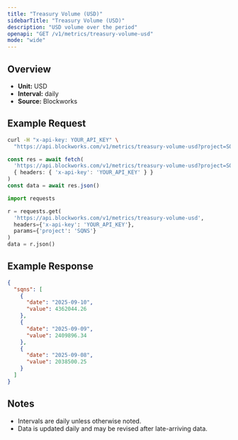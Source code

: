 ```yaml
---
title: "Treasury Volume (USD)"
sidebarTitle: "Treasury Volume (USD)"
description: "USD volume over the period"
openapi: "GET /v1/metrics/treasury-volume-usd"
mode: "wide"
---
```


## Overview

- **Unit:** USD
- **Interval:** daily
- **Source:** Blockworks

## Example Request

<CodeGroup>

```bash cURL
curl -H "x-api-key: YOUR_API_KEY" \
  "https://api.blockworks.com/v1/metrics/treasury-volume-usd?project=SQNS"
```

```typescript TypeScript
const res = await fetch(
  'https://api.blockworks.com/v1/metrics/treasury-volume-usd?project=SQNS',
  { headers: { 'x-api-key': 'YOUR_API_KEY' } }
)
const data = await res.json()
```

```python Python
import requests

r = requests.get(
  'https://api.blockworks.com/v1/metrics/treasury-volume-usd',
  headers={'x-api-key': 'YOUR_API_KEY'},
  params={'project': 'SQNS'}
)
data = r.json()
```

</CodeGroup>

## Example Response

```json
{
  "sqns": [
    {
      "date": "2025-09-10",
      "value": 4362044.26
    },
    {
      "date": "2025-09-09",
      "value": 2409896.34
    },
    {
      "date": "2025-09-08",
      "value": 2038500.25
    }
  ]
}
```

## Notes
- Intervals are daily unless otherwise noted.
- Data is updated daily and may be revised after late-arriving data.